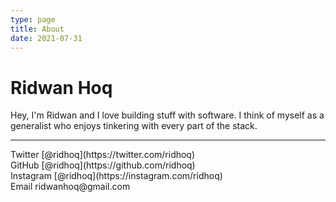 ```yaml
---
type: page
title: About
date: 2021-07-31
---
```


# Ridwan Hoq

Hey, I'm Ridwan and I love building stuff with software. I think of myself as a generalist who enjoys tinkering with every part of the stack.

---

<div>
  Twitter [@ridhoq](https://twitter.com/ridhoq)
  <br />
  GitHub [@ridhoq](https://github.com/ridhoq)
  <br />
  Instagram [@ridhoq](https://instagram.com/ridhoq)
  <br />
  Email ridwanhoq@gmail.com
</div>
